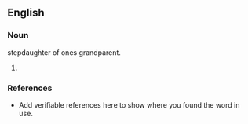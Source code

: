 ==English==

===Noun===
stepdaughter of ones grandparent.

# {{substub}}

===References===
*Add verifiable references here to show where you found the word in use.